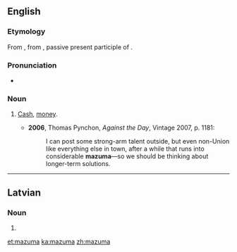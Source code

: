 {{also|mazumā}}
==English==

===Etymology===
From {{etyl|yi|en}} {{term|מזומן|sc=Hebr|tr=mezumen||cash|lang=yi}}, from {{etyl|he|en}} {{term|מְזוּמָּן||prepared, ready; cash|lang=he|tr=m'zumán}}, passive present participle of {{term|זִימֵּן||to prepare, appoint|lang=he|tr=zimén}}.

===Pronunciation===
* {{IPA|/məˈzuːmə/}}

===Noun===
{{en-noun|-}}

# {{context|US|slang|lang=en}} [[cash|Cash]], [[money]].
#* '''2006''', Thomas Pynchon, ''Against the Day'', Vintage 2007, p. 1181:
#*: I can post some strong-arm talent outside, but even non-Union like everything else in town, after a while that runs into considerable '''mazuma'''—so we should be thinking about longer-term solutions.

----

==Latvian==

===Noun===
{{head|lv|noun form|g=m}}

# {{lv-inflection of|mazums|gen|s}}

[[et:mazuma]]
[[ka:mazuma]]
[[zh:mazuma]]